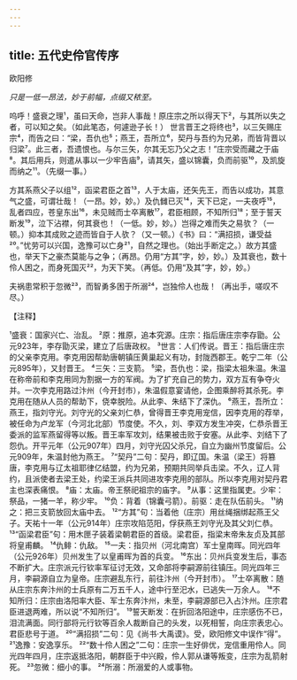 ```yaml
---
---
---
```

title: 五代史伶官传序
---



欧阳修

*只是一低一昂法，妙于前幅，点缀又秾至。*

呜呼！盛衰之理¹，虽曰天命，岂非人事哉！原庄宗之所以得天下²，与其所以失之者，可以知之矣。（如此笔态，何遽逊子长！）
世言晋王之将终也³，以三矢赐庄宗⁴，而告之曰：“梁，吾仇也⁵；燕王，吾所立⁶，契丹与吾约为兄弟，而皆背晋以归梁⁷。此三者，吾遗恨也。与尔三矢，尔其无忘乃父之志！”庄宗受而藏之于庙⁸。其后用兵，则遣从事以一少牢告庙⁹，请其矢，盛以锦囊，负而前驱¹⁰，及凯旋而纳之¹¹。（先缀一事。）

方其系燕父子以组¹²，函梁君臣之首¹³，人于太庙，还矢先王，而告以成功，其意气之盛，可谓壮哉！（一昂。妙，妙。）及仇雠已灭¹⁴，天下已定，一夫夜呼¹⁵，乱者四应，苍皇东出¹⁶，未见贼而士卒离散¹⁷，君臣相顾，不知所归¹⁸；至于誓天断发¹⁹，泣下沾襟，何其衰也！（一低。妙，妙。）岂得之难而失之易欤？（一顿。）抑本其成败之迹而皆自于人欤？（又一顿。）《书》曰：“满招损，谦受益²⁰。”忧劳可以兴国，逸豫可以亡身²¹，自然之理也。（始出手断定之。）故方其盛也，举天下之豪杰莫能与之争；（再昂。仍用“方其”字，妙，妙。）及其衰也，数十伶人困之，而身死国灭²²，为天下笑。（再低。仍用“及其”字，妙，妙。）

夫祸患常积于忽微²³，而智勇多困于所溺²⁴，岂独伶人也哉！（再出手，嗟叹不尽。）

【注释】

¹盛衰：国家兴亡、治乱。
²原：推原，追本究源。庄宗：指后唐庄宗李存勖。公元923年，李存勖灭梁，建立了后唐政权。
³世言：人们传说。晋王：指后唐庄宗的父亲李克用。李克用因帮助唐朝镇压黄巢起义有功，封陇西郡王。乾宁二年（公元895年），又封晋王。
⁴三矢：三支箭。
⁵梁，吾仇也：梁，指梁太祖朱温。朱温在称帝前和李克用同为割据一方的军阀。为了扩充自己的势力，双方互有争夺火并。一次李克用路过汴州（今开封市），朱温假意宴请他，企图乘醉将其杀死。李克用在随从人员的帮助下，侥幸脱险。从此李、朱结下了深仇。
⁶燕王，吾所立：燕王，指刘守光。刘守光的父亲刘仁恭，曾得晋王李克用宠信，因李克用的荐举，被任命为卢龙军（今河北北部）节度使。不久，刘、李双方发生冲突，仁恭杀晋王委派的监军燕留得等以叛。晋王率军攻刘，结果被击败于安塞。从此李、刘结下了怨仇。开平元年（公元907年）四月，刘守光囚父杀兄，自立为幽州节度留后。公元909年，朱温封他为燕王。
⁷“契丹”二句：契丹，即辽国。朱温（梁王）将篡唐，李克用与辽太祖耶律亿结盟，约为兄弟，预期共同举兵击梁。不久，辽人背约，且派使者去梁王处，约梁王派兵共同进攻李克用的部队。所以李克用对契丹君主也深表痛恨。
⁸庙：太庙。帝王祭祀祖宗的庙字。
⁹从事：这里指属吏。少牢：祭品，一猪一羊，称少牢。
¹⁰负：背着（锦囊弓箭）。前驱：走在队伍前头。
¹¹纳之：把三支箭放回太庙中去。
¹²“方其”句：当着他（庄宗）用丝绳捆绑起燕王父子。天祐十一年（公元914年）庄宗攻陷范阳，俘获燕王刘守光及其父刘仁恭。
¹³“函梁君臣”句：用木匣子装着梁朝君臣的首级。梁君臣，指梁末帝朱友贞及其部将皇甫麟。
¹⁴仇鲱：仇敌。
¹⁵一夫：指贝州（河北南宫）军士皇南晖。同光四年（公元926年）贝州发生了以皇甫晖为首的兵变。
¹⁶东出：贝州兵变发生后，事态不断扩大。庄宗派元行钦率军征讨无效，又命部将李嗣源前往镇压。同光四年三月，李嗣源自立为皇帝。庄宗避乱东行，前往汴州（今开封市）。
¹⁷士卒离散：随从庄宗东奔汴州的士兵原有二万五千人，途中行至汜水，已逃失一万余人。
¹⁸不知所归：庄宗由洛阳率大臣、军士东奔汴州，未至，李嗣源部已入占汴州。庄宗君臣进退两难，所以说“不知所归”。
¹⁹誓天断发：在折回洛阳途中，庄宗感伤不已，泪流满面。同行部将元行钦等百余人裁断自己的头发，以死相誓，向庄宗表忠心。君臣悲号于道。
²⁰“满招损”二句：见《尚书·大禹谟》。受，欧阳修文中误作“得”。
²¹逸豫：安逸享乐。
²²“数十伶人困之”二句：庄宗一生好俳优，宠信重用伶人。同光四年四月，庄宗返抵洛阳，朝群臣于中兴殿，伶人郭从谦等叛变，庄宗为乱箭射死。
²³忽微：细小的事。
²⁴所溺：所溺爱的人或事物。